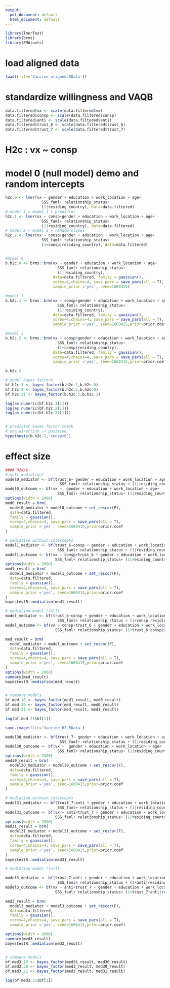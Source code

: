 ---
output:
  pdf_document: default
  html_document: default
---

```{r}
library(lmerTest)
library(brms)
library(EMAtools)
```


# load aligned data
```{r}
load((file='Vaccine_aligned.RData'))
```

# standardize willingness and VAQB
```{r}
data.filtered$vx <- scale(data.filtered$vx)
data.filtered$consp <- scale(data.filtered$consp)
data.filtered$anti <- scale(data.filtered$anti)
data.filtered$trust_6 <- scale(data.filtered$trust_6)
data.filtered$trust_7 <- scale(data.filtered$trust_7)
```

# H2c : vx ~ consp
# model 0 (null model) demo and random intercepts
```{r}
h2c.0 <- lmer(vx ~ gender + education + work_location + age+
                SSS_faml+ relationship_status+
                (1|residing_country), data=data.filtered)
# model 1 = model 1 + predictor
h2c.1 <- lmer(vx ~ consp+gender + education + work_location + age+
                SSS_faml+ relationship_status+
                (1|residing_country), data=data.filtered)
# model 2 = model 1 + random slopes
h2c.2 <- lmer(vx ~ consp+gender + education + work_location + age+
                SSS_faml+ relationship_status+
                (1+consp|residing_country), data=data.filtered)


#model 0
b.h2c.0 <- brms::brm(vx ~ gender + education + work_location + age+
                       SSS_faml+ relationship_status+
                       (1|residing_country),
                     data=data.filtered, family = gaussian(),
                     cores=4,chains=4, save_pars = save_pars(all = T),
                     sample_prior ='yes', seed=1660415)

#model 1
b.h2c.1 <- brms::brm(vx ~ consp+gender + education + work_location + age+
                       SSS_faml+ relationship_status+
                       (1|residing_country),
                     data=data.filtered, family = gaussian(),
                     cores=4,chains=4, save_pars = save_pars(all = T),
                     sample_prior ='yes', seed=1660415,prior=prior.coef)

#model 2
b.h2c.2 <- brms::brm(vx ~ consp+gender + education + work_location + age+
                       SSS_faml+ relationship_status+
                       (1+consp|residing_country),
                     data=data.filtered, family = gaussian(),
                     cores=4,chains=4, save_pars = save_pars(all = T),
                     sample_prior ='yes', seed=1660415,prior=prior.coef)

b.h2c.2

# model bayes factors
bf.h2c.1 <- bayes_factor(b.h2c.1,b.h2c.0)
bf.h2c.2 <- bayes_factor(b.h2c.2,b.h2c.0)
bf.h2c.21 <- bayes_factor(b.h2c.2,b.h2c.1)

log(as.numeric(bf.h2c.1[1]))
log(as.numeric(bf.h2c.2[1]))
log(as.numeric(bf.h2c.21[1]))


# predictor bayes factor check
# one direction -> positive
hypothesis(b.h2c.2,'consp<0')
```


# effect size
```{r}

#### H2d/e
# null mediation?
model0_mediator <- bf(trust_6~ gender + education + work_location + age+
                        SSS_faml+ relationship_status + (1|residing_country))
model0_outcome <- bf(vx ~  gender + education + work_location + age+
                       SSS_faml+ relationship_status+ (1|residing_country))
options(width = 2000)
med0_result = brm(
  model0_mediator + model0_outcome + set_rescor(F),
  data=data.filtered,
  family = gaussian(),
  cores=4,chains=4, save_pars = save_pars(all = T),
  sample_prior ='yes', seed=1660415,prior=prior.coef
)

# mediation without intercepts
model1_mediator <- bf(trust_6~consp + gender + education + work_location + age+
                       SSS_faml+ relationship_status + (1|residing_country))
model1_outcome <- bf(vx ~ consp+trust_6 + gender + education + work_location + age+
                      SSS_faml+ relationship_status+ (1|residing_country))
options(width = 2000)
med1_result = brm(
  model1_mediator + model1_outcome + set_rescor(F),
  data=data.filtered,
  family = gaussian(),
  cores=4,chains=4, save_pars = save_pars(all = T),
  sample_prior ='yes', seed=1660415,prior=prior.coef
)
bayestestR::mediation(med1_result)

# mediation model (full)
model_mediator <- bf(trust_6~consp + gender + education + work_location + age+
                       SSS_faml+ relationship_status + (1+consp|residing_country))
model_outcome <- bf(vx ~ consp+trust_6 + gender + education + work_location + age+
                      SSS_faml+ relationship_status+ (1+trust_6+consp|residing_country))

med_result = brm(
  model_mediator + model_outcome + set_rescor(F),
  data=data.filtered,
  family = gaussian(),
  cores=4,chains=4, save_pars = save_pars(all = T),
  sample_prior ='yes', seed=1660415,prior=prior.coef
)
options(width = 2000)
summary(med_result)
bayestestR::mediation(med_result)


# compare models
bf.med.10 <- bayes_factor(med1_result, med0_result)
bf.med.20 <- bayes_factor(med_result, med0_result)
bf.med.21 <- bayes_factor(med_result, med1_result)

log(bf.med.21$bf[1])

save.image(file='Vaccine_H2.RData')
```
```{r}
model30_mediator <- bf(trust_7~ gender + education + work_location + age+
                        SSS_faml+ relationship_status + (1|residing_country))
model30_outcome <- bf(vx ~  gender + education + work_location + age+
                       SSS_faml+ relationship_status+ (1|residing_country))
options(width = 2000)
med30_result = brm(
  model30_mediator + model30_outcome + set_rescor(F),
  data=data.filtered,
  family = gaussian(),
  cores=4,chains=4, save_pars = save_pars(all = T),
  sample_prior ='yes', seed=1660415,prior=prior.coef
)

# mediation without intercepts
model31_mediator <- bf(trust_7~anti + gender + education + work_location + age+
                       SSS_faml+ relationship_status + (1|residing_country))
model31_outcome <- bf(vx ~ anti+trust_7 + gender + education + work_location + age+
                      SSS_faml+ relationship_status+ (1|residing_country))
options(width = 2000)
med31_result = brm(
  model31_mediator + model31_outcome + set_rescor(F),
  data=data.filtered,
  family = gaussian(),
  cores=4,chains=4, save_pars = save_pars(all = T),
  sample_prior ='yes', seed=1660415,prior=prior.coef
)
bayestestR::mediation(med31_result)

# mediation model (full)

model3_mediator <- bf(trust_7~anti + gender + education + work_location + age+
                       SSS_faml+ relationship_status + (1+anti|residing_country))
model3_outcome <- bf(vx ~ anti+trust_7 + gender + education + work_location + age+
                      SSS_faml+ relationship_status+ (1+trust_7+anti|residing_country))

med3_result = brm(
  model3_mediator + model3_outcome + set_rescor(F),
  data=data.filtered,
  family = gaussian(),
  cores=4,chains=4, save_pars = save_pars(all = T),
  sample_prior ='yes', seed=1660415,prior=prior.coef)

options(width = 2000)
summary(med3_result)
bayestestR::mediation(med3_result)


# compare models
bf.med3.10 <- bayes_factor(med31_result, med30_result)
bf.med3.20 <- bayes_factor(med3_result, med30_result)
bf.med3.21 <- bayes_factor(med3_result, med31_result)

log(bf.med3.21$bf[1])

```